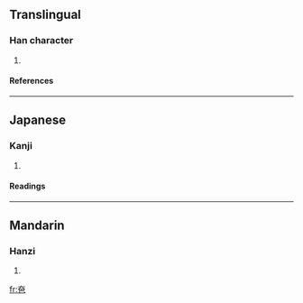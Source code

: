 ==Translingual==
===Han character===
{{Han char|rn=37|rad=大|as=04|sn=7|four=|canj=大日山 (KAU), X大日山 (XKAU)}}
# {{defn|Han|sort=大04}}
====References====
{{Han ref|kx=0250.130|dkj=05866|dj=0509.190|hdz=10531.040|uh=593F|ud=22847}}
----
==Japanese==
===Kanji===
{{ja-kanji|grade=|rs=大04}}
# {{defn|Japanese}} 
====Readings====
{{ja-readings|on=[[は]] (ha), [[へ]] (he)|kun=[[おおきい]] (ookii)}}
----
==Mandarin==
===Hanzi===
{{cmn-hanzi|pin=[[bā]] ([[ba1]]), [[pā]] ([[pa1]])|wg=pa<sup>1</sup>, p'a<sup>1</sup>}}
# {{defn|Mandarin}}

[[fr:夿]]